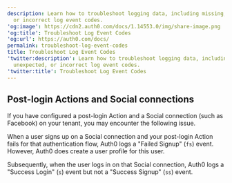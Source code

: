 ```yaml
---
description: Learn how to troubleshoot logging data, including missing, unexpected,
  or incorrect log event codes.
'og:image': https://cdn2.auth0.com/docs/1.14553.0/img/share-image.png
'og:title': Troubleshoot Log Event Codes
'og:url': https://auth0.com/docs/
permalink: troubleshoot-log-event-codes
title: Troubleshoot Log Event Codes
'twitter:description': Learn how to troubleshoot logging data, including missing,
  unexpected, or incorrect log event codes.
'twitter:title': Troubleshoot Log Event Codes
---
```

## Post-login Actions and Social connections

If you have configured a post-login Action and a Social connection (such as Facebook) on your tenant, you may encounter the following issue.

When a user signs up on a Social connection and your post-login Action fails for that authentication flow, Auth0 logs a "Failed Signup" (`fs`) event. However, Auth0 does create a user profile for this user.

Subsequently, when the user logs in on that Social connection, Auth0 logs a "Success Login" (`s`) event but not a "Success Signup" (`ss`) event.